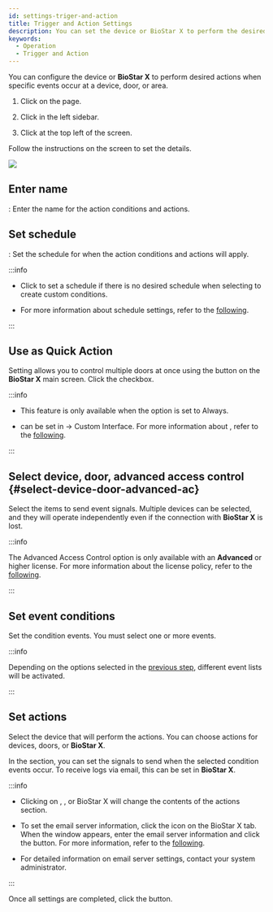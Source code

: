 ```yaml
---
id: settings-triger-and-action
title: Trigger and Action Settings
description: You can set the device or BioStar X to perform the desired action when a certain event occurs at the device, entrance, or area.
keywords:
  - Operation
  - Trigger and Action
---
```


You can configure the device or **BioStar X** to perform desired actions when specific events occur at a device, door, or area.

1. Click <Cmd sid='shell.header.setting' /> on the <Cmd sid='shell.header.launcher' /> page.

2. Click <Cmd sid='setting.menu.triggerAndAction.root' /> in the left sidebar. 

3. Click <Cmd sid='button.func.addTriggerAndAction' product='2' /> at the top left of the screen.

Follow the instructions on the screen to set the details.

<Image src='/img/biostarx-settings-trigger-and-action-add.png' />

<Steps>

<Step>

## Enter name

<Cmd sid='common.name' product='2' />: Enter the name for the action conditions and actions.

</Step>
<Step>

## Set schedule

<Cmd sid='triggerAction.schedule' product='2' />: Set the schedule for when the action conditions and actions will apply.

:::info

* Click <Cmd sid='button.plusAddSchedule' product='2' /> to set a schedule if there is no desired schedule when selecting <Cmd sid='triggerAction.input' product='2' /> to create custom conditions.

* For more information about schedule settings, refer to the [following](settings-schedule).

:::

</Step>
<Step>

## Use as Quick Action

Setting <Cmd sid='common.quickAction' product='2' /> allows you to control multiple doors at once using the <Cmd sid='common.quickAction' product='2' /> button on the **BioStar X** main screen. Click the <Cmd sid='triggerAction.quickAction' product='2' /> checkbox.

:::info

* This feature is only available when the <Cmd sid='triggerAction.schedule' product='2' /> option is set to <Cmd>Always</Cmd>.

* <Cmd sid='common.quickAction' product='2' /> can be set in <Cmd sid='shell.header.setting' /> → <Cmd>Custom Interface</Cmd>. For more information about <Cmd sid='common.quickAction' product='2' />, refer to the [following](settings-custom-interface).

:::

</Step>
<Step>

## Select device, door, advanced access control {#select-device-door-advanced-ac}

Select the items to send event signals. Multiple devices can be selected, and they will operate independently even if the connection with **BioStar X** is lost.

:::info

The <Cmd>Advanced Access Control</Cmd> option is only available with an **Advanced** or higher license. For more information about the license policy, refer to the [following](licensing).

:::

</Step>
<Step>

## Set event conditions

Set the condition events. You must select one or more events.

:::info

Depending on the options selected in the [previous step](#select-device-door-advanced-ac), different event lists will be activated.

:::

</Step>
<Step>

## Set actions

Select the device that will perform the actions. You can choose actions for devices, doors, or **BioStar X**.

In the <Cmd sid='triggerAction.action' product='2' /> section, you can set the signals to send when the selected condition events occur. To receive logs via email, this can be set in **BioStar X**.

:::info

* Clicking on <Cmd sid='common.device' product='2' />, <Cmd sid='common.door' product='2' />, or <Cmd>BioStar X</Cmd> will change the contents of the actions section.

* To set the email server information, click the <IcSet2 /> icon on the <Cmd>BioStar X</Cmd> tab. When the <Cmd sid='setting.triggerAction.smtpOption' product='2' /> window appears, enter the email server information and click the <Cmd sid='button.apply' product='2' /> button. For more information, refer to the [following](settings-email-setting#email-contents-setting).

* For detailed information on email server settings, contact your system administrator.

:::

</Step>

</Steps>

Once all settings are completed, click the <Cmd sid='button.apply' product='2' /> button.
